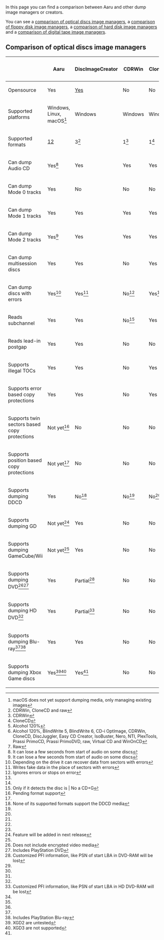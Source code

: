 In this page you can find a comparison between Aaru and other dump image managers or creators.

You can see a [[Comparison#comparison of optical discs image managers|comparison of optical discs image managers]],
a [[Comparison#comparison of floppy disk image managers|comparison of floppy disk image managers]], a 
[[Comparison#comparison of hard disk image managers|comparison of hard disk image managers]] and a
[[Comparison#comparison of digital tape image managers|comparison of digital tape image managers]].

==Comparison of optical discs image managers==
{|
!
! Aaru
! DiscImageCreator
! CDRWin
! CloneCD
! Alcohol 120%
! IsoBuster
! WinImage
|-
| Opensource
| Yes
| [https://github.com/saramibreak/DiscImageCreator Yes]
| No
| No
| No
| No
| No
|-
| Supported platforms
| Windows, Linux, macOS<ref name="notyetmacos">macOS does not yet support dumping media, only managing existing images</ref>
| Windows
| Windows
| Windows
| Windows
| Windows
| Windows
|-
| Supported formats
| [https://github.com/aaru-dps/Aaru/blob/master/README.md#supported-disk-image-formats-read-and-write 12]
| 3<ref name="discimagecreator">CDRWin, CloneCD and raw</ref>
| 1<ref name="cdrwin">CDRWin</ref>
| 1<ref name="clonecd">CloneCD</ref>
| 1<ref name="alcohol">Alcohol 120%</ref>
| 17<ref name="isobuster">Alcohol 120%, BlindWrite 5, BlindWrite 6, CD-i OptImage, CDRWin, CloneCD, DiscJuggler, Easy CD Creator, IsoBuster, Nero, NTI, PlexTools, Prassi PrimoCD, Prassi PrimoDVD, raw, Virtual CD and WinOnCD</ref>
| 1<ref name="winimage">Raw</ref>
|-
| Can dump Audio CD
| Yes<ref name="audiocd">It can lose a few seconds from start of audio on some discs</ref>
| Yes
| Yes
| Yes
| Yes
| Yes
| No
|-
| Can dump Mode 0 tracks
| Yes
| No
| No
| No
| No
| No
| No
|-
| Can dump Mode 1 tracks
| Yes
| Yes
| Yes
| Yes
| Yes
| Yes
| Yes
|-
| Can dump Mode 2 tracks
| Yes<ref name="audiocd">It can lose a few seconds from start of audio on some discs</ref>
| Yes
| Yes
| Yes
| Yes
| Yes
| Yes
|-
| Can dump multisession discs
| Yes
| Yes
| No
| Yes
| Yes
| Yes
| No
|-
| Can dump discs with errors
| Yes<ref name="partialdata">Depending on the drive it can recover data from sectors with errors</ref>
| Yes<ref name="fakedata">Writes fake data in the place of sectors with errors</ref>
| No<ref name="ignoreerrors">Ignores errors or stops on error</ref>
| Yes<ref name="fakedata"/>
| Yes<ref name="fakedata"/>
| Unknown
| Unknown
|-
| Reads subchannel
| Yes
| Yes
| No<ref name="cdg">Only if it detects the disc is | No
a CD+G</ref>
| Yes
| Yes
| Unknown
| No
|-
| Reads lead-in postgap
| Yes
| Yes
| No
| No
| No
| No
| No
|-
| Supports illegal TOCs
| Yes
| Yes
| No
| Yes
| Yes
| Yes
| No
|-
| Supports error based copy protections
| Yes
| Yes
| No
| Yes
| Yes
| Yes
| No
|-
| Supports twin sectors based copy protections
| Not yet<ref name="pendingformat">Pending format support</ref>
| No
| No
| No
| No
| No
| No
|-
| Supports position based copy protections
| Not yet<ref name="pendingformat"/>
| No
| No
| No
| Yes
| No
| No
|-
| Supports dumping DDCD
| Yes
| No<ref name="noddcd">None of its supported formats support the DDCD media</ref>
| No<ref name="noddcd"/>
| No<ref name="noddcd"/>
| No<ref name="noddcd"/>
| No<ref name="noddcd"/>
| No<ref name="noddcd"/>
|-
| Supports dumping GD
| Not yet<ref name="nextrelease">Feature will be added in next release</ref>
| Yes
| No
| No
| No
| No
| No
|-
| Supports dumping GameCube/Wii
| Not yet<ref name="nextrelease"/>
| Yes
| No
| No
| No
| No
| No
|-
| Supports dumping DVD<ref name="nocrypt">Does not include encrypted video media</ref><ref name="includedvd">Includes PlayStation DVD</ref>
| Yes
| Partial<ref name="losspfi">Customized PFI information, like PSN of start LBA in DVD-RAM will be lost</ref>
| No
| No
| Partial<ref name="losspfi"/>
| Partial<ref name="losspfi"/>
| Partial<ref name="losspfi"/>
|-
| Supports dumping HD DVD<ref name="nocrypt"/>
| Yes
| Partial<ref name="losshdpfi">Customized PFI information, like PSN of start LBA in HD DVD-RAM will be lost</ref>
| No
| No
| Partial<ref name="losshdpfi"/>
| Partial<ref name="losshdpfi"/>
| Partial<ref name="losshdpfi"/>
|-
| Supports dumping Blu-ray<ref name="nocrypt"/><ref name="includebd">Includes PlayStation Blu-ray</ref>
| Yes
| Yes
| No
| No
| Yes
| Yes
| Yes
|-
| Supports dumping Xbox Game discs
| Yes<ref name="xgd2untested">XGD2 are untested</ref><ref name="noxgd3">XGD3 are not supported</ref>
| Yes<ref name="noxgd3"/>
| No
| No
| No
| No
| No
|}

<references>
